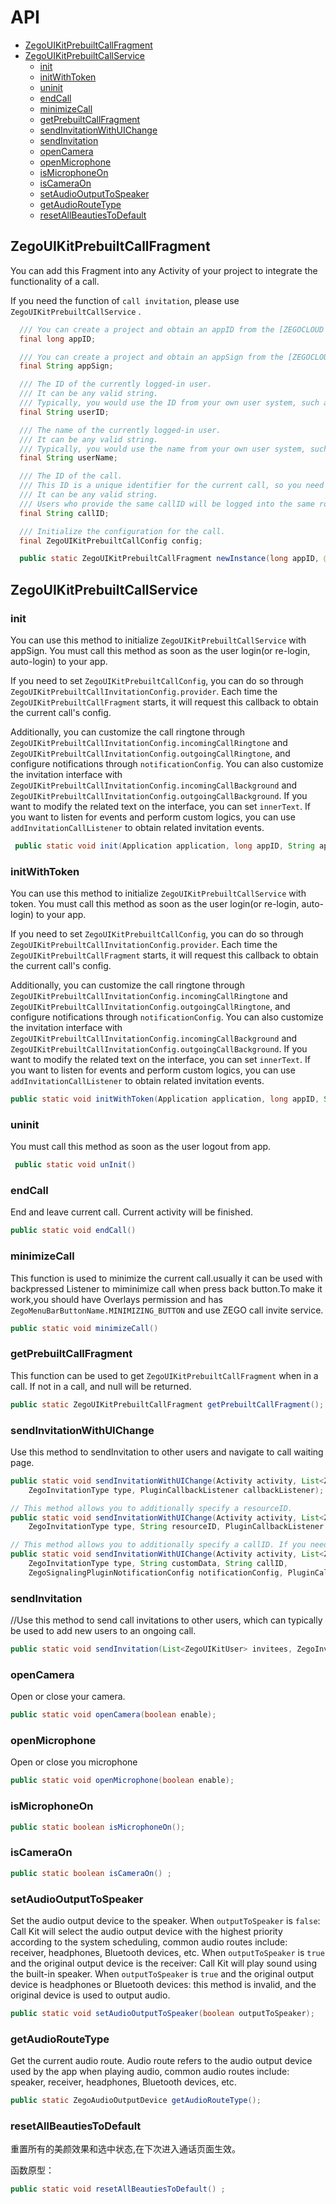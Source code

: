 # API


- [ZegoUIKitPrebuiltCallFragment](#zegouikitprebuiltcallfragment)
- [ZegoUIKitPrebuiltCallService](#zegouikitprebuiltcallservice)
    - [init](#init)
    - [initWithToken](#initwithtoken)
    - [uninit](#uninit)
    - [endCall](#endcall)
    - [minimizeCall](#minimizecall)
    - [getPrebuiltCallFragment](#getprebuiltcallfragment)
    - [sendInvitationWithUIChange](#sendinvitationwithuichange)
    - [sendInvitation](#sendInvitation)
    - [openCamera](#opencamera)
    - [openMicrophone](#openmicrophone)
    - [isMicrophoneOn](#ismicrophoneon)
    - [isCameraOn](#iscameraon)
    - [setAudioOutputToSpeaker](#setaudiooutputtoSpeaker)
    - [getAudioRouteType](#getaudioroutetype)
    - [resetAllBeautiesToDefault](#resetallbeautiestodefault)


## ZegoUIKitPrebuiltCallFragment

 You can add this Fragment into any Activity of your project to integrate the functionality of a call.

 If you need the function of `call invitation`, please use `ZegoUIKitPrebuiltCallService` .

```java
  /// You can create a project and obtain an appID from the [ZEGOCLOUD Admin >Console](https://console.zegocloud.com).
  final long appID;

  /// You can create a project and obtain an appSign from the [ZEGOCLOUD >Admin Console](https://console.zegocloud.com).
  final String appSign;

  /// The ID of the currently logged-in user.
  /// It can be any valid string.
  /// Typically, you would use the ID from your own user system, such as >Firebase.
  final String userID;

  /// The name of the currently logged-in user.
  /// It can be any valid string.
  /// Typically, you would use the name from your own user system, such as >Firebase.
  final String userName;

  /// The ID of the call.
  /// This ID is a unique identifier for the current call, so you need to >ensure its uniqueness.
  /// It can be any valid string.
  /// Users who provide the same callID will be logged into the same room >for the call.
  final String callID;

  /// Initialize the configuration for the call.
  final ZegoUIKitPrebuiltCallConfig config;

  public static ZegoUIKitPrebuiltCallFragment newInstance(long appID, @NonNull String appSign, @NonNull String userID, @NonNull String userName, @NonNull String callID, @NonNull ZegoUIKitPrebuiltCallConfig config) 
```

## ZegoUIKitPrebuiltCallService

### init

 You can use this method to initialize `ZegoUIKitPrebuiltCallService` with appSign. You must call this method as soon as the user login(or re-login, auto-login) to your app.

 If you need to set `ZegoUIKitPrebuiltCallConfig`, you can do so through `ZegoUIKitPrebuiltCallInvitationConfig.provider`.
 Each time the `ZegoUIKitPrebuiltCallFragment` starts, it will request this callback to obtain the current call's config.

 Additionally, you can customize the call ringtone through `ZegoUIKitPrebuiltCallInvitationConfig.incomingCallRingtone` and `ZegoUIKitPrebuiltCallInvitationConfig.outgoingCallRingtone`, and configure notifications through `notificationConfig`.
 You can also customize the invitation interface with `ZegoUIKitPrebuiltCallInvitationConfig.incomingCallBackground` and `ZegoUIKitPrebuiltCallInvitationConfig.outgoingCallBackground`. If you want to modify the related text on the interface, you can set `innerText`.
 If you want to listen for events and perform custom logics, you can use `addInvitationCallListener` to obtain related invitation events.


```java title="function prototype"
 public static void init(Application application, long appID, String appSign, String userID, String userName,ZegoUIKitPrebuiltCallInvitationConfig config)
 ```

### initWithToken

 You can use this method to initialize `ZegoUIKitPrebuiltCallService` with token. You must call this method as soon as the user login(or re-login, auto-login) to your app.

 If you need to set `ZegoUIKitPrebuiltCallConfig`, you can do so through `ZegoUIKitPrebuiltCallInvitationConfig.provider`.
 Each time the `ZegoUIKitPrebuiltCallFragment` starts, it will request this callback to obtain the current call's config.

 Additionally, you can customize the call ringtone through `ZegoUIKitPrebuiltCallInvitationConfig.incomingCallRingtone` and `ZegoUIKitPrebuiltCallInvitationConfig.outgoingCallRingtone`, and configure notifications through `notificationConfig`.
 You can also customize the invitation interface with `ZegoUIKitPrebuiltCallInvitationConfig.incomingCallBackground` and `ZegoUIKitPrebuiltCallInvitationConfig.outgoingCallBackground`. If you want to modify the related text on the interface, you can set `innerText`.
 If you want to listen for events and perform custom logics, you can use `addInvitationCallListener` to obtain related invitation events.


```java title="function prototype"
public static void initWithToken(Application application, long appID, String token, String userID, String userName,ZegoUIKitPrebuiltCallInvitationConfig config)
```

### uninit

You must call this method as soon as the user logout from  app.


```java title="function prototype"
 public static void unInit()
 ```

### endCall

 End and leave current call. Current activity will be finished.



```java  title="function prototype"
public static void endCall()
```

### minimizeCall

 This function is used to minimize the current call.usually it can be used with backpressed Listener to miminimize call when press back button.To make it work,you should have Overlays permission and has `ZegoMenuBarButtonName.MINIMIZING_BUTTON` and use ZEGO call invite service.



```java  title="function prototype"
public static void minimizeCall()
```


### getPrebuiltCallFragment

 This function can be used to get `ZegoUIKitPrebuiltCallFragment` when in a call. If not in a call, and null will be returned.



```java  title="function prototype"
public static ZegoUIKitPrebuiltCallFragment getPrebuiltCallFragment();
```

### sendInvitationWithUIChange

  Use this method to sendInvitation to other users and navigate to call waiting page.


```java  title="function prototype"
public static void sendInvitationWithUIChange(Activity activity, List<ZegoUIKitUser> invitees,
    ZegoInvitationType type, PluginCallbackListener callbackListener);

// This method allows you to additionally specify a resourceID.
public static void sendInvitationWithUIChange(Activity activity, List<ZegoUIKitUser> invitees,
    ZegoInvitationType type, String resourceID, PluginCallbackListener callbackListener) ;

// This method allows you to additionally specify a callID. If you need to enter your own business room number, you can use this method.
public static void sendInvitationWithUIChange(Activity activity, List<ZegoUIKitUser> invitees,
    ZegoInvitationType type, String customData, String callID,
    ZegoSignalingPluginNotificationConfig notificationConfig, PluginCallbackListener callbackListener) 
 ```

### sendInvitation

//Use this method to send call invitations to other users, which can typically be used to add new users to an ongoing call.

```java
public static void sendInvitation(List<ZegoUIKitUser> invitees, ZegoInvitationType invitationType,String customData, int timeout, String callID, ZegoSignalingPluginNotificationConfig notificationConfig,PluginCallbackListener callbackListener)
```


### openCamera

 Open or close your camera.



```java  title="function prototype"
public static void openCamera(boolean enable);
```


### openMicrophone

 Open or close you microphone

```java  title="function prototype"
public static void openMicrophone(boolean enable);
```


### isMicrophoneOn

```java  title="function prototype"
public static boolean isMicrophoneOn();
```


### isCameraOn

```java  title="function prototype"
public static boolean isCameraOn() ;
```

### setAudioOutputToSpeaker

Set the audio output device to the speaker.
When `outputToSpeaker` is `false`: Call Kit will select the audio output device with the highest priority according to the system scheduling, common audio routes include: receiver, headphones, Bluetooth devices, etc.
When `outputToSpeaker` is `true` and the original output device is the receiver: Call Kit will play sound using the built-in speaker.
When `outputToSpeaker` is `true` and the original output device is headphones or Bluetooth devices: this method is invalid, and the original device is used to output audio.

```java  title="function prototype"
public static void setAudioOutputToSpeaker(boolean outputToSpeaker);
```

### getAudioRouteType
Get the current audio route. Audio route refers to the audio output device used by the app when playing audio, common audio routes include: speaker, receiver, headphones, Bluetooth devices, etc.

```java  title="function prototype"
public static ZegoAudioOutputDevice getAudioRouteType();
```


### resetAllBeautiesToDefault

重置所有的美颜效果和选中状态,在下次进入通话页面生效。

函数原型：
```java
public static void resetAllBeautiesToDefault() ;
```
